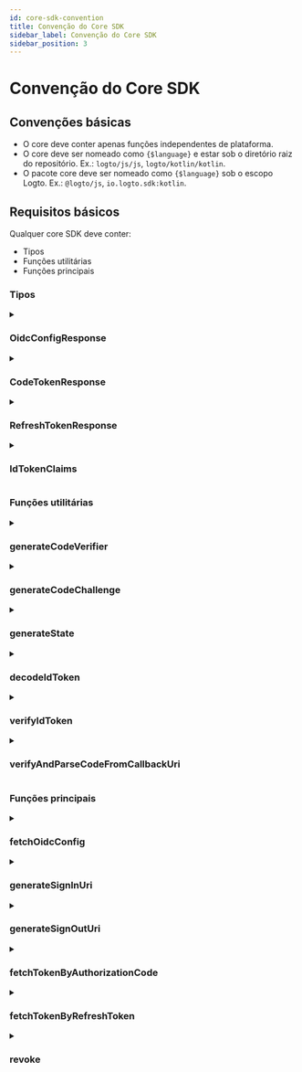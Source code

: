 ```yaml
---
id: core-sdk-convention
title: Convenção do Core SDK
sidebar_label: Convenção do Core SDK
sidebar_position: 3
---
```


# Convenção do Core SDK

## Convenções básicas

- O core deve conter apenas funções independentes de plataforma.
- O core deve ser nomeado como `{$language}` e estar sob o diretório raiz do repositório. Ex.: `logto/js/js`, `logto/kotlin/kotlin`.
- O pacote core deve ser nomeado como `{$language}` sob o escopo Logto. Ex.: `@logto/js`, `io.logto.sdk:kotlin`.

## Requisitos básicos

Qualquer core SDK deve conter:

- Tipos
- Funções utilitárias
- Funções principais

### Tipos

<details>
  <summary>

### OidcConfigResponse

</summary>

A configuração do provedor de identidade, que pode ser recuperada via a API `/oidc/.well-known/openid-configuration`.

**Propriedades**

| Nome                  | Tipo     |
| --------------------- | -------- |
| authorizationEndpoint | `string` |
| tokenEndpoint         | `string` |
| endSessionEndpoint    | `string` |
| revocationEndpoint    | `string` |
| jwksUri               | `string` |
| issuer                | `string` |

</details>

<details>
  <summary>

### CodeTokenResponse

</summary>

Os dados de resposta de `/oidc/token` (por solicitação de autorização).

**Propriedades**

| Nome         | Tipo     | Obrigatório |
| ------------ | -------- | ----------- |
| accessToken  | `string` | ✅          |
| refreshToken | `string` |             |
| idToken      | `string` | ✅          |
| scope        | `string` | ✅          |
| expiresIn    | `number` | ✅          |

</details>

<details>
  <summary>

### RefreshTokenResponse

</summary>

Os dados de resposta de `/oidc/token` (por token de atualização) ao atualizar tokens por um token de atualização.

**Propriedades**

| Nome         | Tipo     | Obrigatório |
| ------------ | -------- | ----------- |
| accessToken  | `string` | ✅          |
| refreshToken | `string` | ✅          |
| idToken      | `string` |             |
| scope        | `string` | ✅          |
| expiresIn    | `number` | ✅          |

</details>

<details>
  <summary>

### IdTokenClaims

</summary>

Reivindicações carregadas pelo token de ID.

**Propriedades**

| Nome     | Tipo     | Obrigatório |
| -------- | -------- | ----------- |
| sub      | `string` | ✅          |
| aud      | `string` | ✅          |
| exp      | `number` | ✅          |
| iat      | `number` | ✅          |
| iss      | `string` | ✅          |
| atHash   | `string` |             |
| username | `string` |             |
| name     | `string` |             |
| avatar   | `string` |             |

</details>

### Funções utilitárias

<details>
  <summary>

### generateCodeVerifier

</summary>

Gera um verificador de código.  
O comprimento do verificador de código é fixado em 64.  
O valor de retorno DEVE ser criptografado para uma string em formato base64 segura para URL.

**Referência**

- [PKCE](https://oauth.net/2/pkce/)

**Parâmetros**

Nenhum.

**Tipo de Retorno**

`string`

</details>

<details id="generatecodeverifier">
  <summary>

### generateCodeChallenge

</summary>

Gera um desafio de código com base em um verificador de código.  
Este método criptografa o verificador de código e retorna o resultado em um formato Base64 seguro para URL.  
Nós fixamos o algoritmo de criptografia como `SHA-256` no Logto V1.

**Referência**

- [PKCE](https://oauth.net/2/pkce/)

**Parâmetros**

| Nome         | Tipo     | Notas                           |
| ------------ | -------- | ------------------------------- |
| codeVerifier | `string` | Gerado por generateCodeVerifier |

**Tipo de Retorno**

`string`

</details>

<details>
  <summary>

### generateState

</summary>

"State" é usado para prevenir o ataque CSRF.  
O comprimento do "state" é fixado em 64.  
A string de resultado a ser retornada DEVE ser criptografada para uma string em formato base64 segura para URL.

**Referência**

- [CSRF](https://datatracker.ietf.org/doc/html/rfc6749#section-10.12)

**Parâmetros**

Nenhum.

**Tipo de Retorno**

`string`

</details>

<details>
  <summary>

### decodeIdToken

</summary>

Decodifica um Token de ID sem verificação de segredo.  
Retorna um `IdTokenClaims` que carrega todas as reivindicações do token na seção de payload.

**Parâmetros**

| Nome  | Tipo     |
| ----- | -------- |
| token | `string` |

**Tipo de Retorno**

`IdTokenClaims`

**Lança**

- O `token` não é um JWT válido.

</details>

<details>
  <summary>

### verifyIdToken

</summary>

Verifica se um Token de ID é legal.

**Verificar Chave de Assinatura**

OIDC suporta o JSON Web Key Set.
Esta função aceita um objeto `JsonWebKeySet` de uma biblioteca de terceiros (jose) para verificação.

```json
// Exemplo de JsonWebKeySet
{
  "keys": [
    {
      "kty": "RSA",
      "use": "sig",
      "kid": "xxxx",
      "e": "xxxx",
      "n": "xxxx"
    }
  ]
}
```

**Verificar Reivindicações**

- Verificar se o `iss` no Token de ID corresponde ao emissor deste token.
- Verificar se a `aud` (Público) reivindicação é igual ao ID do cliente.
- Verificar se o tempo atual é anterior ao tempo de expiração.
- Verificar se o tempo de emissão (`iat`) não é mais do que +/- 1 minuto no tempo atual.

**Referência**

- [OpenID connect core - ID Token Validation](https://openid.net/specs/openid-connect-core-1_0.html#IDTokenValidation)

**Parâmetros**

| Nome     | Tipo            |
| -------- | --------------- |
| idToken  | `string`        |
| clientId | `string`        |
| issuer   | `string`        |
| jwks     | `JsonWebKeySet` |

**Tipo de Retorno**

`void`

**Lança**

- Falha na verificação da chave de assinatura
- Falha na verificação das reivindicações

</details>

<details>
  <summary>

### verifyAndParseCodeFromCallbackUri

</summary>

Verifica se o callbackUri de login é legal e retorna o `code` extraído do callbackUri.

**Verificar URI de Callback**

- Verificar se o `callbackUri` deve começar com `redirectUri`
- Verificar se não há `error` no `callbackUri` (Consulte [Resposta de Erro](https://datatracker.ietf.org/doc/html/rfc6749#section-4.1.2.1) no URI de redirecionamento).
- Verificar se o `callbackUri` contém `state`, que deve ser igual ao valor `state` que você especificou em `generateSignInUri`.
- Verificar se o `callbackUri` contém o valor do parâmetro `code`, que você usará ao solicitar `/oidc/token` (por token de atualização).

**Parâmetros**

| Nome        | Tipo     |
| ----------- | -------- |
| callbackUri | `string` |
| redirectUri | `string` |
| state       | `string` |

**Tipo de Retorno**

`string`

**Lança**

- Falhas nas verificações

</details>

### Funções principais

<details>
  <summary>

### fetchOidcConfig

</summary>

Retorna `OidcConfigResponse` solicitando a `/oidc/.well-known/openid-configuration`.

**Parâmetros**

| Nome     | Tipo     | Notas                      |
| -------- | -------- | -------------------------- |
| endpoint | `string` | O endpoint do serviço OIDC |

**Tipo de Retorno**

`OidcConfigResponse`

**Lança**

- Falha na busca

</details>

<details>
  <summary>

### generateSignInUri

</summary>

**Parâmetros**

| Nome                  | Tipo       | Obrigatório | Notas                                                                     |
| --------------------- | ---------- | ----------- | ------------------------------------------------------------------------- |
| authorizationEndpoint | `string`   | ✅          |                                                                           |
| clientId              | `string`   | ✅          |                                                                           |
| redirectUri           | `string`   | ✅          |                                                                           |
| codeChallenge         | `string`   | ✅          |                                                                           |
| state                 | `string`   | ✅          |                                                                           |
| scopes                | `string[]` |             | A implementação pode variar de acordo com as especificações da linguagem. |
| resources             | `string[]` |             | A implementação pode variar de acordo com as especificações da linguagem. |
| prompt                | `string`   |             | Padrão: `consent`.                                                        |

A URL será gerada com base em `authorizationEndpoint` e conterá os seguintes parâmetros de consulta:

**Parâmetros de Consulta da URL de Login**

| Chave de Consulta     | Obrigatório | Notas                                                                                                                 |
| --------------------- | ----------- | --------------------------------------------------------------------------------------------------------------------- |
| client_id             | ✅          |                                                                                                                       |
| redirect_uri          | ✅          |                                                                                                                       |
| code_challenge        | ✅          |                                                                                                                       |
| code_challenge_method | ✅          | Fixado como S256.                                                                                                     |
| state                 | ✅          |                                                                                                                       |
| scope                 | ✅          | scope sempre contém openid e offline_access, mesmo que o escopo de entrada forneça um valor nulo ou vazio.            |
| resource              |             | Podemos adicionar resource à uri mais de uma vez, o backend os converterá como uma lista. ex. `resource=a&resource=b` |
| response_type         | ✅          | Fixado como code.                                                                                                     |
| prompt                | ✅          |                                                                                                                       |

**Tipo de Retorno**

`string`

</details>

<details>
  <summary>

### generateSignOutUri

</summary>

**Parâmetros**

| Nome                  | Tipo     | Obrigatório |
| --------------------- | -------- | ----------- |
| endSessionEndpoint    | `string` | ✅          |
| idToken               | `string` | ✅          |
| postLogoutRedirectUri | `string` |             |

A URL a ser gerada será baseada em `endSessionEndpoint` e conterá os seguintes parâmetros de consulta:

**Parâmetros de Consulta da URL de Logout**

| Chave de Consulta        | Obrigatório | Notas                                         |
| ------------------------ | ----------- | --------------------------------------------- |
| id_token_hint            | ✅          | o parâmetro `idToken` informado               |
| post_logout_redirect_uri |             | o parâmetro `postLogoutRedirectUri` informado |

**Tipo de Retorno**

`string`

</details>

<details>
  <summary>

### fetchTokenByAuthorizationCode

</summary>

Busca um token (`CodeTokenResponse`) solicitando a `/oidc/token` (por código de autorização).

**Parâmetros**

| Nome          | Tipo     | Obrigatório |
| ------------- | -------- | ----------- |
| tokenEndpoint | `string` | ✅          |
| code          | `string` | ✅          |
| codeVerifier  | `string` | ✅          |
| clientId      | `string` | ✅          |
| redirectUri   | `string` | ✅          |
| resource      | `string` |             |

**Requisição HTTP**

- Endpoint: `/oidc/token`
- Método: `POST`
- Content-Type: `application/x-www-form-urlencoded`
- Payload:

| Chave de Consulta | Tipo                           | Obrigatório |
| ----------------- | ------------------------------ | ----------- |
| grant_type        | `string: 'authorization_code'` | ✅          |
| code              | `string`                       | ✅          |
| code_verifier     | `string`                       | ✅          |
| client_id         | `string`                       | ✅          |
| redirect_uri      | `string`                       | ✅          |
| resource          | `string`                       |             |

**Tipo de Retorno**

`CodeTokenResponse`

**Lança**

- Falha na busca

</details>

<details>
  <summary>

### fetchTokenByRefreshToken

</summary>

Busca um token (`RefreshTokenTokenResponse`) via `/oidc/token` (por token de atualização).

**Parâmetros**

| Nome          | Tipo       | Obrigatório |
| ------------- | ---------- | ----------- |
| tokenEndpoint | `string`   | ✅          |
| clientId      | `string`   | ✅          |
| refreshToken  | `string`   | ✅          |
| resource      | `string`   |             |
| scopes        | `string[]` |             |

**Requisição HTTP**

- Endpoint: `/oidc/token`
- Método: `POST`
- Content-Type: `application/x-www-form-urlencoded`
- Payload:

| Chave de Consulta | Tipo                      | Obrigatório | Notas                                                                       |
| ----------------- | ------------------------- | ----------- | --------------------------------------------------------------------------- |
| grant_type        | `string: 'refresh_token'` | ✅          |                                                                             |
| refresh_token     | `string`                  | ✅          |                                                                             |
| client_id         | `string`                  | ✅          |                                                                             |
| resource          | `string`                  |             |                                                                             |
| scope             | `string`                  |             | unimos os valores de `scopes` com espaço para construir esta string `scope` |

**Tipo de Retorno**

`RefreshTokenTokenResponse`

**Lança**

- Falha na busca

</details>

<details>
  <summary>

### revoke

</summary>

Solicita à API `/oidc/token/revocation` para notificar o servidor de autorização que um token de atualização ou acesso obtido anteriormente não é mais necessário.

**Parâmetros**

| Nome               | Tipo     | Notas                |
| ------------------ | -------- | -------------------- |
| revocationEndpoint | `string` |                      |
| clientId           | `string` |                      |
| token              | `string` | token a ser revogado |

**Requisição HTTP**

- Endpoint: `/oidc/token/revocation`
- Método: `POST`
- Content-Type: `application/x-www-form-urlencoded`
- Payload:

| Chave de Consulta | Tipo     |
| ----------------- | -------- |
| client_id         | `string` |
| token             | `string` |

**Tipo de Retorno**

`void`

**Lança**

- Falha na revogação

</details>

